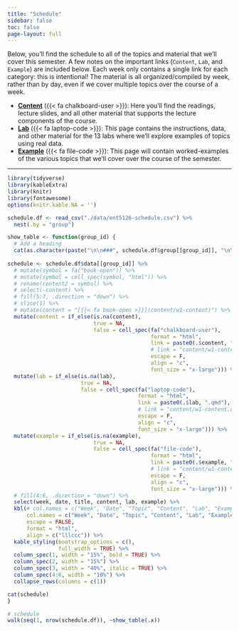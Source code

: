```yaml
---
title: "Schedule"
sidebar: false
toc: false
page-layout: full
---
```


Below, you'll find the schedule to all of the topics and material that we'll cover this semester. A few notes on the important links (`Content`, `Lab`, and `Example`) are included below. Each week only contains a single link for each category: this is intentional! The material is all organized/compiled by week, rather than by day, even if we cover multiple topics over the course of a week.

-   [**Content**](/content/) ({{< fa chalkboard-user >}}): Here you'll find the readings, lecture slides, and all other material that supports the lecture components of the course.
-   [**Lab**](/lab/) ({{< fa laptop-code >}}): This page contains the instructions, data, and other material for the 13 labs where we'll explore examples of topics using real data.
-   [**Example**](/example/) ({{< fa file-code >}}): This page will contain worked-examples of the various topics that we'll cover over the course of the semester.

------------------------------------------------------------------------

```r
library(tidyverse)
library(kableExtra)
library(knitr)
library(fontawesome)
options(knitr.kable.NA = '')

schedule.df <- read_csv("./data/ent5126-schedule.csv") %>%
  nest(.by = "group")

show_table <- function(group_id) {
  # Add a heading
  cat(as.character(paste("\n\n###", schedule.df$group[[group_id]], "\n\n")))
  
schedule <- schedule.df$data[[group_id]] %>%
  # mutate(symbol = fa("book-open")) %>%
  # mutate(symbol = cell_spec(symbol, "html")) %>%
  # rename(content2 = symbol) %>%
  # select(-content) %>%
  # fill(5:7, .direction = "down") %>%
  # slice(1) %>%
  # mutate(content = "[{{< fa book-open >}}](content/w1-content)") %>%
  mutate(content = if_else(is.na(content), 
                           true = NA,
                           false = cell_spec(fa("chalkboard-user"),
                                             format = "html",
                                             link = paste0(.$content, ".qmd"),
                                             # link = "content/w1-content.qmd",
                                             escape = F,
                                             align = "c",
                                             font_size = "x-large"))) %>%
  mutate(lab = if_else(is.na(lab),
                       true = NA,
                       false = cell_spec(fa("laptop-code"),
                                         format = "html",
                                         link = paste0(.$lab, ".qmd"),
                                         # link = "content/w1-content.qmd",
                                         escape = F,
                                         align = "c",
                                         font_size = "x-large"))) %>%
  mutate(example = if_else(is.na(example),
                           true = NA,
                           false = cell_spec(fa("file-code"),
                                             format = "html",
                                             link = paste0(.$example, ".qmd"),
                                             # link = "content/w1-content.qmd",
                                             escape = F,
                                             align = "c",
                                             font_size = "x-large"))) %>%
  # fill(4:6, .direction = "down") %>%
  select(week, date, title, content, lab, example) %>%
  kbl(# col.names = c("Week", "Date", "Topic", "Content", "Lab", "Example"),
      col.names = c("Week", "Date", "Topic", "Content", "Lab", "Example"),
      escape = FALSE,
      format = "html",
      align = c("lllccc")) %>%
  kable_styling(bootstrap_options = c(),
                full_width = TRUE) %>%
  column_spec(1, width = "15%", bold = TRUE) %>%
  column_spec(2, width = "15%") %>%
  column_spec(3, width = "40%", italic = TRUE) %>%
  column_spec(4:6, width = "10%") %>%
  collapse_rows(columns = c(1))

cat(schedule)
}


```

```r
# schedule
walk(seq(1, nrow(schedule.df)), ~show_table(.x))
```
